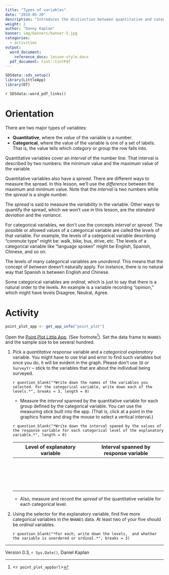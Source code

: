 ```yaml
---
title: "Types of variables"
date: "2019-05-20"
description: "Introduces the distinction between quantitative and categorical variables, the *range* of a quantitative variable and the *levels* of a categorical variable."
weight: 2
author: "Danny Kaplan"
banner: img/banners/banner-5.jpg
categories:
  - activities
output:
  word_document:
    reference_docx: lesson-style.docx
  pdf_document: tint::tintPdf
---
```



```r
SDSdata::sds_setup()
library(LittleApp)
library(DT)
```

`r SDSdata::word_pdf_links()`

# Orientation

There are two major types of variables:

* **Quantitative**, where the *value* of the variable is a number.
* **Categorical**,  where the value of the variable is one of a set of labels. That is, the value tells which *category* or *group* the row falls into.


Quantitative variables cover an *interval* of the number line. That interval is described by two numbers: the minimum value and the maximum value of the variable.

Quantitative variables also have a *spread*. There are different ways to measure the spread. In this lesson, we'll use the *difference*  between the maximum and minimum value. Note that the *interval* is two numbers while the *spread* is a single number.

The *spread* is said to measure the *variability* in the variable. Other ways to quantify the spread, which we won't use in this lesson, are the *standard deviation* and the *variance*. 

For categorical variables, we don't use the concepts *interval* or *spread*. The possible or allowed values of a categorical variable are called the *levels* of that variable. For example, the levels of a categorical variable describing "commute type" might be: walk, bike, bus, drive, etc. The levels of a categorical variable like "language spoken" might be English, Spanish, Chinese, and so on.

The levels of many categorical variables are *unordered*. This means that the concept of *between* doesn't naturally apply. For instance, there is no  natural way that Spanish is between English and Chinese.

Some categorical variables are *ordinal*, which  is just to say that there is a natural order  to  the levels. An example is a variable recording "opinion," which might have levels Disagree, Neutral, Agree.

# Activity

```r
point_plot_app <- get_app_info("point_plot")
```


Open the [Point Plot Little App](`r point_plot_app$url`). (See footnote^[<`r point_plot_app$url`>]). Set the data frame to `NHANES` and the sample size to be several hundred.

1. Pick a *quantitative response* variable and a *categorical explanatory* variable. You might have to use trial and error to find such variables but once you do, it will be evident in the graph. Please don't use `ID` or `SurveyYr` -- stick to the variables that are about the individual being surveyed.

    `r question_blank("*Write down the names of the variables you selected. For the categorical variable, write down each of the levels.*", breaks = 3, length = 0)`

    * Measure the *interval* spanned by the quantitative variable for each group defined by  the categorical variable. You can use the measuring stick built into the app. (That is,  click at a point in the graphics frame and drag the mouse to select a vertical interval.) 
    
    `r question_blank("*Write down the interval spaned by the values of the response variable for each categorical level of the explanatory variable.*", length = 0)`
    
    Level of explanatory variable | Interval spanned by response variable
    -----------------------------------|-----------------------------------
      |  
      |  
      |  
      |  

    * Also, measure and record the *spread* of the quantitative variable for each categorical level. 

2. Using the selector for the explanatory variable, find five more categorical variables in the `NHANES` data. At least two of your five should be *ordinal* variables.

    `r question_blank("*For each, write down the levels,  and whether the variable is unordered or ordinal.*", breaks = 3)`
    

----------------------

Version 0.3, `r Sys.Date()`, Daniel Kaplan

